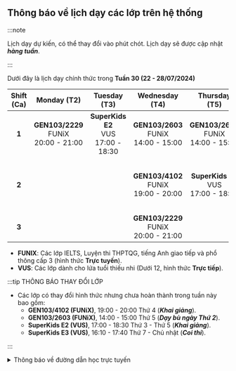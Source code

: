 ## Thông báo về lịch dạy các lớp trên hệ thống

:::note

Lịch dạy dự kiến, có thể thay đổi vào phút chót. Lịch dạy sẽ được cập nhật **_hàng tuần_**.

:::

Dưới đây là lịch dạy chính thức trong **Tuần 30 (22 - 28/07/2024)**

| **Shift (Ca)** |               **Monday (T2)**                |              **Tuesday (T3)**               |             **Wednesday (T4)**               |              **Thursday (T5)**               |               **Friday (T6)**                |                   **Saturday (T7)**                    |                    **Sunday (CN)**                     |
|:--------------:|:--------------------------------------------:|:-------------------------------------------:|:--------------------------------------------:|:--------------------------------------------:|:--------------------------------------------:|:------------------------------------------------------:|:------------------------------------------------------:|
|      **1**     | **GEN103/2229** <br/>FUNiX<br/>20:00 - 21:00 | **SuperKids E2** <br/>VUS<br/>17:00 - 18:30 | **GEN103/2603** <br/>FUNiX<br/>14:00 - 15:00 | **GEN103/2603** <br/>FUNiX<br/>14:00 - 15:00 | **GEN103/2603** <br/>FUNiX<br/>14:00 - 15:00 |       **SuperKids E1** <br/>VUS<br/>07:45 - 09:15      |       **SuperKids E1** <br/>VUS<br/>07:45 - 09:15      |
|      **2**     |                                              |                                             | **GEN103/4102** <br/>FUNiX<br/>19:00 - 20:00 |  **SuperKids E2** <br/>VUS<br/>17:00 - 18:30 |                                              | **SuperKids E3** <br/>**Exam** - VUS<br/>16:10 - 17:40 | **SuperKids E3** <br/>**Exam** - VUS<br/>16:10 - 17:40 |
|      **3**     |                                              |                                             | **GEN103/2229** <br/>FUNiX<br/>20:00 - 21:00 |                                              |                                              |                                                        |                                                        |

- **FUNIX**: Các lớp IELTS, Luyện thi THPTQG, tiếng Anh giao tiếp và phổ thông cấp 3 (hình thức **Trực tuyến**).
- **VUS**: Các lớp dành cho lứa tuổi thiếu nhi (Dưới 12, hình thức **Trực tiếp**).

:::tip THÔNG BÁO THAY ĐỔI LỚP

- Các lớp có thay đổi hình thức nhưng chưa hoàn thành trong tuần này bao gồm:
    - **GEN103/4102 (FUNiX)**, 19:00 - 20:00 Thứ 4 (**_Khai giảng_**).
    - **GEN103/2603 (FUNiX)**, 14:00 - 15:00 Thứ 5 (**_Dạy bù ngày Thứ 2_**).
    - **SuperKids E2 (VUS)**, 17:00 - 18:30 Thứ 3 - Thứ 5 (**_Khai giảng_**).
    - **SuperKids E3 (VUS)**, 16:10 - 17:40 Thứ 7 - Chủ nhật (**_Coi thi_**).

:::

<details>
<summary>Thông báo về đường dẫn học trực tuyến</summary>
<div>

**_Việc học trực tuyến sẽ được thực hiện qua hạ tầng online. Đường dẫn sẽ được cung cấp trong quá trình học. Người học
cũng có thể theo dõi các video bài giảng qua YouTube ở hai đường dẫn phía dưới._**

**_Trân trọng cảm ơn._**

</div>
</details>
